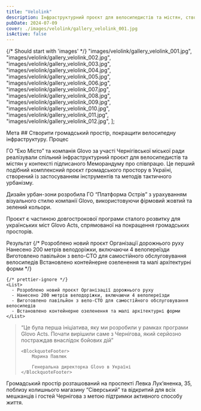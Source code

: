 ```yaml
---
title: "Velolink"
description: Інфраструктурний проєкт для велосипедистів та містян, створений із застосуванням інструментів та методів тактичного урбанізму.
pubDate: 2024-07-09
cover: ./images/velolink/gallery_velolink_001.jpg
isActive: false
---
```



{/* Should start with 'images' */}
"images/velolink/gallery_velolink_001.jpg",
"images/velolink/gallery_velolink_002.jpg",
"images/velolink/gallery_velolink_003.jpg",
"images/velolink/gallery_velolink_004.jpg",
"images/velolink/gallery_velolink_005.jpg",
"images/velolink/gallery_velolink_006.jpg",
"images/velolink/gallery_velolink_007.jpg",
"images/velolink/gallery_velolink_008.jpg",
"images/velolink/gallery_velolink_009.jpg",
"images/velolink/gallery_velolink_010.jpg",
"images/velolink/gallery_velolink_011.jpg",
"images/velolink/gallery_velolink_012.jpg",
];

<Centered>
<TextContent>
  <Badge>Мета</Badge>
  ## Створити громадський простір, покращити велосипедну інфраструктуру.
</TextContent>

</Centered>

<Centered>
<TextContent>
  <Badge>Процес</Badge>

ГО “Еко Місто” та компанія Glovo за участі Чернігівської міської ради реалізували спільний інфраструктурний проєкт для велосипедистів та містян у контексті підписаного Меморандуму про співпрацю. Це перший подібний комплексний проєкт громадського простору в Україні, створений із застосуванням інструментів та методів тактичного урбанізму.

Дизайн урбан-зони розробила ГО “Платформа Острів” з урахуванням візуального стилю компанії Glovo, використовуючи фірмовий жовтий та зелений кольори.

Проєкт є частиною довгострокової програми сталого розвитку для українських міст Glovo Acts, спрямованої на покращення громадських просторів.

</TextContent>

</Centered>

<Centered>
  <TextContent>
    <Badge>Результат</Badge>
    {/* <Results>
      <ResultItem>
        <ResultIcon name="icon-heart" />
        Розроблено новий проєкт Організації дорожнього руху
      </ResultItem>
      <ResultItem>
        <ResultIcon name="icon-heart" />
        Нанесено 200 метрів велодоріжки, включаючи 4 велопереїзди
      </ResultItem>
      <ResultItem>
        <ResultIcon name="icon-heart" />
        Виготовлено павільйон з вело-СТО для самостійного обслуговування велосипедів
      </ResultItem>
      <ResultItem>
        <ResultIcon name="icon-heart" />
        Встановлено контейнерне озеленення та малі архітектурні форми
      </ResultItem>
    </Results> */}

    {/* prettier-ignore */}
    <List>
      - Розроблено новий проєкт Організації дорожнього руху 
      - Нанесено 200 метрів велодоріжки, включаючи 4 велопереїзди 
      - Виготовлено павільйон з вело-СТО для самостійного обслуговування велосипедів 
      - Встановлено контейнерне озеленення та малі архітектурні форми
    </List>
  </TextContent>
</Centered>

<Centered>
<Blockquote>
<span>“</span>Це була перша ініціатива, яку ми розробили у рамках програми Glovo Acts. 
Почати вирішили саме з Чернігова, який серйозно постраждав внаслідок бойових дій<span>”</span>

    <BlockquoteFooter>
        Марина Павлюк

        Генеральна директорка Glovo в Україні
    </BlockquoteFooter>

</Blockquote>
</Centered>

<Centered>
  <TextContent>
    Громадський простір розташований на проспекті Левка Лук’яненка, 35, поблизу
    колишнього магазину “Сіверський” та відкритий для всіх мешканців і гостей
    Чернігова з метою підтримки активного способу життя.
  </TextContent>
</Centered>

<Centered>
  <TextContent>
    <Logos>
      <Icon name="donors-usaid" />
      <Icon name="donors-usaid" />
      <Icon name="donors-usaid" />
      <Icon name="donors-usaid" />
      <Icon name="donors-usaid" />
    </Logos>
  </TextContent>
</Centered>

<Gallery imagePaths={velolinkImages} />
